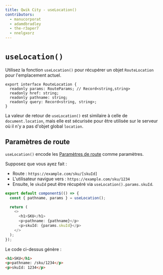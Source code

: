 ```yaml
---
title: Qwik City - useLocation()
contributors:
  - manucorporat
  - adamdbradley
  - the-r3aper7
  - nnelgxorz
---
```


# `useLocation()`

Utilisez la fonction `useLocation()` pour récupérer un objet `RouteLocation` pour l'emplacement actuel.

```tsx
export interface RouteLocation {
  readonly params: RouteParams; // Record<string,string>
  readonly href: string;
  readonly pathname: string;
  readonly query: Record<string, string>;
}
```

La valeur de retour de `useLocation()` est similaire à celle de `document.location`, mais elle est sécurisée pour être utilisée sur le serveur où il n'y a pas d'objet global `location`.

## Paramètres de route

`useLocation()` encode les [Paramètres de route](../../../qwikcity/routing/route-parameters/index.mdx) comme paramètres.

Supposez que vous ayez fait :

- Route : `https://example.com/sku/[skuId]`
- L'utilisateur navigue vers : `https://example.com/sku/1234`
- Ensuite, le `skuId` peut être récupéré via `useLocation().params.skuId`.

```typescript
export default component$(() => {
  const { pathname, params } = useLocation();

  return (
    <>
      <h1>SKU</h1>
      <p>pathname: {pathname}</p>
      <p>skuId: {params.skuId}</p>
    </>
  );
});
```

Le code ci-dessus génère :

```html
<h1>SKU</h1>
<p>pathname: /sku/1234</p>
<p>skuId: 1234</p>
```
